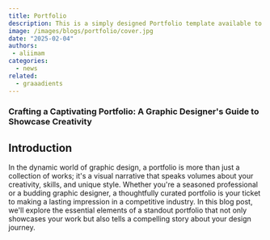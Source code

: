 ```yaml
---
title: Portfolio
description: This is a simply designed Portfolio template available to use in Adobe Illustrator and Photoshop.
image: /images/blogs/portfolio/cover.jpg
date: "2025-02-04"
authors: 
 - aliimam 
categories:
  - news
related:
  - graaadients
---
```

 ### Crafting a Captivating Portfolio: A Graphic Designer's Guide to Showcase Creativity

## Introduction

In the dynamic world of graphic design, a portfolio is more than just a
collection of works; it's a visual narrative that speaks volumes about your
creativity, skills, and unique style. Whether you're a seasoned professional or
a budding graphic designer, a thoughtfully curated portfolio is your ticket to
making a lasting impression in a competitive industry. In this blog post, we'll
explore the essential elements of a standout portfolio that not only showcases
your work but also tells a compelling story about your design journey.
